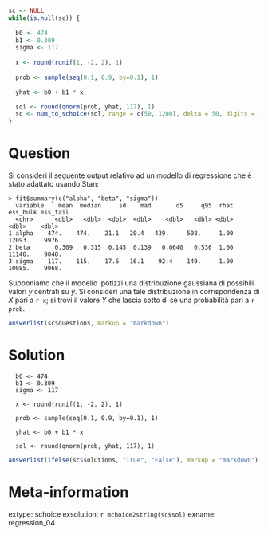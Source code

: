 ```r
sc <- NULL
while(is.null(sc)) {
  
  b0 <- 474
  b1 <- 0.309
  sigma <- 117
  
  x <- round(runif(1, -2, 2), 1)
  
  prob <- sample(seq(0.1, 0.9, by=0.1), 1)
  
  yhat <- b0 + b1 * x 

  sol <- round(qnorm(prob, yhat, 117), 1)
  sc <- num_to_schoice(sol, range = c(50, 1200), delta = 50, digits = 1)
}
```

Question
========

Si consideri il seguente output relativo ad un modello di regressione che è stato adattato usando Stan:

````
> fit$summary(c("alpha", "beta", "sigma"))
  variable    mean  median     sd    mad       q5     q95  rhat ess_bulk ess_tail
  <chr>      <dbl>   <dbl>  <dbl>  <dbl>    <dbl>   <dbl> <dbl>    <dbl>    <dbl>
1 alpha    474.    474.    21.1   20.4   439.     508.     1.00   12093.    9976.
2 beta       0.309   0.315  0.145  0.139   0.0640   0.536  1.00   11148.    9048.
3 sigma    117.    115.    17.6   16.1    92.4    149.     1.00   10085.    9068.
````

Supponiamo che il modello ipotizzi una distribuzione gaussiana di possibili valori $y$ centrati su $\hat{y}$. Si consideri una tale distribuzione in corrispondenza di $X$ pari a `r x`; si trovi il valore $Y$ che lascia sotto di sè una probabilità pari a `r prob`.

```r
answerlist(sc$questions, markup = "markdown")
```


Solution
========

````
  b0 <- 474
  b1 <- 0.309
  sigma <- 117
  
  x <- round(runif(1, -2, 2), 1)
  
  prob <- sample(seq(0.1, 0.9, by=0.1), 1)
  
  yhat <- b0 + b1 * x 

  sol <- round(qnorm(prob, yhat, 117), 1)
````

```r
answerlist(ifelse(sc$solutions, "True", "False"), markup = "markdown")
```

Meta-information
================
extype: schoice
exsolution: `r mchoice2string(sc$sol)`
exname: regression_04

